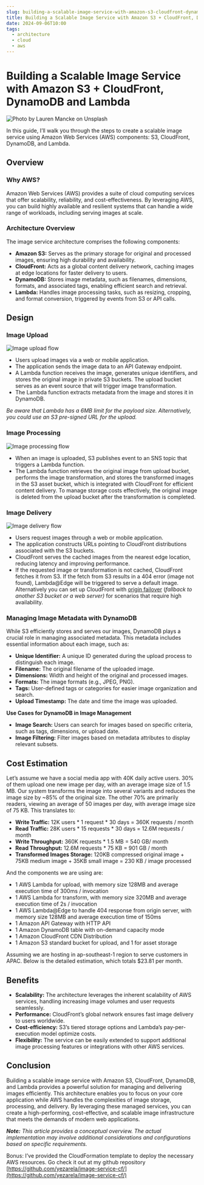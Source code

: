 ```yaml
---
slug: building-a-scalable-image-service-with-amazon-s3-cloudfront-dynamodb-and-lambda
title: Building a Scalable Image Service with Amazon S3 + CloudFront, DynamoDB and Lambda
date: 2024-09-06T10:00
tags:
  - architecture
  - cloud
  - aws
---
```


Building a Scalable Image Service with Amazon S3 + CloudFront, DynamoDB and Lambda
==================================================================================

![Photo by Lauren Mancke on Unsplash](desk.webp)

In this guide, I’ll walk you through the steps to create a scalable image service using Amazon Web Services (AWS) components: S3, CloudFront, DynamoDB, and Lambda.

<!-- truncate -->

## Overview

### Why AWS?

Amazon Web Services (AWS) provides a suite of cloud computing services that offer scalability, reliability, and cost-effectiveness. By leveraging AWS, you can build highly available and resilient systems that can handle a wide range of workloads, including serving images at scale.

### Architecture Overview

The image service architecture comprises the following components:

*   **Amazon S3:** Serves as the primary storage for original and processed images, ensuring high durability and availability.
*   **CloudFront:** Acts as a global content delivery network, caching images at edge locations for faster delivery to users.
*   **DynamoDB:** Stores image metadata, such as filenames, dimensions, formats, and associated tags, enabling efficient search and retrieval.
*   **Lambda:** Handles image processing tasks, such as resizing, cropping, and format conversion, triggered by events from S3 or API calls.

## Design

### Image Upload

![Image upload flow](image-upload.webp)

*   Users upload images via a web or mobile application.
*   The application sends the image data to an API Gateway endpoint.
*   A Lambda function receives the image, generates unique identifiers, and stores the original image in private S3 buckets. The upload bucket serves as an event source that will trigger image transformation.
*   The Lambda function extracts metadata from the image and stores it in DynamoDB.

_Be aware that Lambda has a 6MB limit for the payload size. Alternatively, you could use an S3 pre-signed URL for the upload._

### Image Processing

![Image processing flow](image-processing.webp)

*   When an image is uploaded, S3 publishes event to an SNS topic that triggers a Lambda function.
*   The Lambda function retrieves the original image from upload bucket, performs the image transformation, and stores the transformed images in the S3 asset bucket, which is integrated with CloudFront for efficient content delivery. To manage storage costs effectively, the original image is deleted from the upload bucket after the transformation is completed.

### Image Delivery

![Image delivery flow](image-delivery.webp)

*   Users request images through a web or mobile application.
*   The application constructs URLs pointing to CloudFront distributions associated with the S3 buckets.
*   CloudFront serves the cached images from the nearest edge location, reducing latency and improving performance.
*   If the requested image or transformation is not cached, CloudFront fetches it from S3. If the fetch from S3 results in a 404 error (image not found), Lambda@Edge will be triggered to serve a default image. Alternatively you can set up CloudFront with [origin failover](https://docs.aws.amazon.com/AmazonCloudFront/latest/DeveloperGuide/high_availability_origin_failover.html) (_fallback to another S3 bucket or a web server)_ for scenarios that require high availability.

### Managing Image Metadata with DynamoDB

While S3 efficiently stores and serves our images, DynamoDB plays a crucial role in managing associated metadata. This metadata includes essential information about each image, such as:

*   **Unique Identifier:** A unique ID generated during the upload process to distinguish each image.
*   **Filename:** The original filename of the uploaded image.
*   **Dimensions:** Width and height of the original and processed images.
*   **Formats:** The image formats (e.g., JPEG, PNG).
*   **Tags:** User-defined tags or categories for easier image organization and search.
*   **Upload Timestamp:** The date and time the image was uploaded.

**Use Cases for DynamoDB in Image Management**

*   **Image Search:** Users can search for images based on specific criteria, such as tags, dimensions, or upload date.
*   **Image Filtering:** Filter images based on metadata attributes to display relevant subsets.

## Cost Estimation

Let’s assume we have a social media app with 40K daily active users. 30% of them upload one new image per day, with an average image size of 1.5 MB. Our system transforms the image into several variants and reduces the image size by ~85% of the original size. The other 70% are primarily readers, viewing an average of 50 images per day, with average image size of 75 KB. This translates to:

*   **Write Traffic:** 12K users * 1 request * 30 days = 360K requests / month
*   **Read Traffic:** 28K users * 15 requests * 30 days = 12.6M requests / month
*   **Write Throughput:** 360K requests * 1.5 MB = 540 GB/ month
*   **Read Throughput:** 12.6M requests * 75 KB = 901 GB / month
*   **Transformed Images Storage:** 120KB compressed original image + 75KB medium image + 35KB small image = 230 KB / image processed

And the components we are using are:

*   1 AWS Lambda for upload, with memory size 128MB and average execution time of 300ms / invocation
*   1 AWS Lambda for transform, with memory size 320MB and average execution time of 2s / invocation
*   1 AWS Lambda@Edge to handle 404 response from origin server, with memory size 128MB and average execution time of 150ms
*   1 Amazon API Gateway with HTTP API
*   1 Amazon DynamoDB table with on-demand capacity mode
*   1 Amazon CloudFront CDN Distribution
*   1 Amazon S3 standard bucket for upload, and 1 for asset storage

Assuming we are hosting in ap-southeast-1 region to serve customers in APAC. Below is the detailed estimation, which totals $23.81 per month.

<Gist id="7721afb76d032050e035f4a4c20a6342"/>

## Benefits

*   **Scalability:** The architecture leverages the inherent scalability of AWS services, handling increasing image volumes and user requests seamlessly.
*   **Performance:** CloudFront’s global network ensures fast image delivery to users worldwide.
*   **Cost-efficiency:** S3’s tiered storage options and Lambda’s pay-per-execution model optimize costs.
*   **Flexibility:** The service can be easily extended to support additional image processing features or integrations with other AWS services.

## Conclusion

Building a scalable image service with Amazon S3, CloudFront, DynamoDB, and Lambda provides a powerful solution for managing and delivering images efficiently. This architecture enables you to focus on your core application while AWS handles the complexities of image storage, processing, and delivery. By leveraging these managed services, you can create a high-performing, cost-effective, and scalable image infrastructure that meets the demands of modern web applications.

**_Note:_** _This article provides a conceptual overview. The actual implementation may involve additional considerations and configurations based on specific requirements._

Bonus: I’ve provided the CloudFormation template to deploy the necessary AWS resources. Go check it out at my github repository [https://github.com/yezarela/image-service-cf/](https://github.com/yezarela/image-service-cf/)